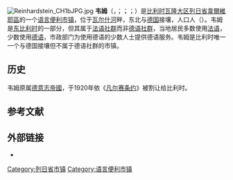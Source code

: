 {{noteTA|G1=比利时地名}}
{{Infobox Belgium municipality
|name=韦姆
|native_name=<small>{{native name|fr|Waimes}}<br>{{native name|de|Weismes}}<br>{{native name|wa|Waime}}</small>
|picture= Waimes, Hauptstrasse.jpg
|picture-legend=主干道
|map=Waimes Liège Belgium Map.svg
|map-legend=韦姆在[[列日省|列日省]]的位置
|arms=
|flag=Flag of Weismes.svg
|region={{BE-REG-WAL}}
|community={{BE-FR}}<br>{{BE-DE}}
|province={{BE-PROV-LG}}
|arrondissement=[[韋爾維耶區|韋爾維耶區]]
|nis=63080
|pyramid-date=
|0-19=
|20-64=
|65=
|foreigners=
|foreigners-date=
|mayor= Daniel Stoffels ([[革新运动|MR]])
|majority=Waimes & Vous
|postal-codes=4950
|telephone-area=080
|web=[http://www.waimes.be/ www.waimes.be]
|coordinates = {{coord|50|25|N|06|07|E|region:BE|display=inline,title}}
}}
[[File:Reinhardstein_CH1bJPG.jpg|thumb]]
'''韦姆'''（{{Lang-fr|Waimes}}，{{IPA-fr|wɛm}}；{{lang-de|Weismes}}；{{IPA-de|ˈvaɪ̯sməs}}；{{lang-wa|Waime}}）是[[比利时|比利时]][[瓦隆大区|瓦隆大区]][[列日省|列日省]][[韋爾維耶區|韋爾維耶區]]的一个[[语言便利市镇|语言便利]][[市镇_(比利时)|市镇]]，位于[[瓦尔什河|瓦尔什河]]畔，东北与[[德国|德国]]接壤，人口{{wikidata|property|normal+|P1082}}人（{{wikidata|qualifier|P1082|P585}}）。韦姆是[[奧伊彭-馬爾默迪|东比利时]]的一部分，但其属于[[比利时法语社群|法语社群]]而非[[比利時德語社群|德语社群]]，当地居民多数使用[[法语|法语]]，少数使用[[德语|德语]]，市政部门为使用德语的少数人士提供德语服务。韦姆是比利时唯一一个与德国接壤但不属于德语社群的市镇。

== 历史 ==
韦姆原属[[德意志帝國|德意志帝國]]，于1920年依《[[凡尔赛条约|凡尔赛条约]]》被割让给比利时。

== 参考文献 ==
{{Reflist}}

==外部链接==
* {{Commons category-inline|Waimes}}

{{列日省市镇}}
{{Authority control}}
{{DEFAULTSORT:Waimes}}
[[Category:列日省市镇|Category:列日省市镇]]
[[Category:语言便利市镇|Category:语言便利市镇]]
{{Liège-geo-stub}}